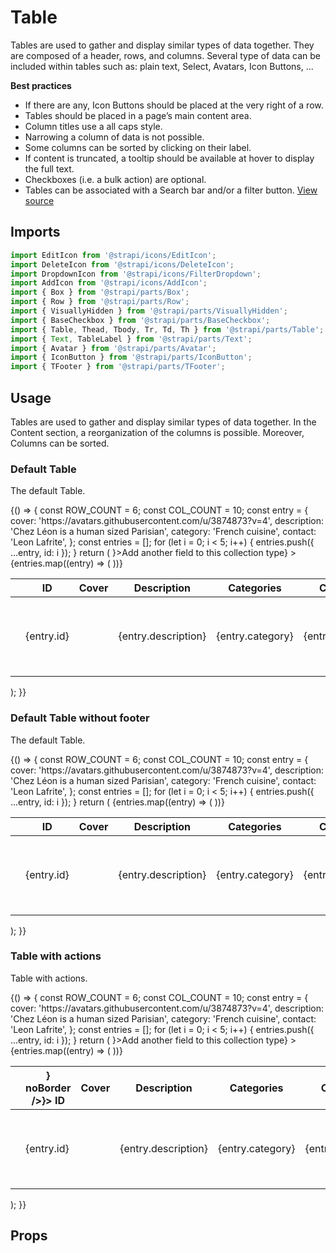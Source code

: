 <!--- Table.stories.mdx --->


<Meta title="Design System/Components/Table" component={Table} />

# Table

Tables are used to gather and display similar types of data together. They are composed of a header, rows, and columns. Several type of data can be included within tables such as: plain text, Select, Avatars, Icon Buttons, ...

**Best practices**

- If there are any, Icon Buttons should be placed at the very right of a row.
- Tables should be placed in a page’s main content area.
- Column titles use a all caps style.
- Narrowing a column of data is not possible.
- Some columns can be sorted by clicking on their label.
- If content is truncated, a tooltip should be available at hover to display the full text.
- Checkboxes (i.e. a bulk action) are optional.
- Tables can be associated with a Search bar and/or a filter button.
  [View source](https://github.com/strapi/parts/tree/develop/packages/strapi-parts/src/Table)

## Imports

```js
import EditIcon from '@strapi/icons/EditIcon';
import DeleteIcon from '@strapi/icons/DeleteIcon';
import DropdownIcon from '@strapi/icons/FilterDropdown';
import AddIcon from '@strapi/icons/AddIcon';
import { Box } from '@strapi/parts/Box';
import { Row } from '@strapi/parts/Row';
import { VisuallyHidden } from '@strapi/parts/VisuallyHidden';
import { BaseCheckbox } from '@strapi/parts/BaseCheckbox';
import { Table, Thead, Tbody, Tr, Td, Th } from '@strapi/parts/Table';
import { Text, TableLabel } from '@strapi/parts/Text';
import { Avatar } from '@strapi/parts/Avatar';
import { IconButton } from '@strapi/parts/IconButton';
import { TFooter } from '@strapi/parts/TFooter';
```

## Usage

Tables are used to gather and display similar types of data together. In the Content section, a reorganization of the columns is possible. Moreover, Columns can be sorted.

### Default Table

The default Table.

<Canvas>
  <Story name="base">
    {() => {
      const ROW_COUNT = 6;
      const COL_COUNT = 10;
      const entry = {
        cover: 'https://avatars.githubusercontent.com/u/3874873?v=4',
        description: 'Chez Léon is a human sized Parisian',
        category: 'French cuisine',
        contact: 'Leon Lafrite',
      };
      const entries = [];
      for (let i = 0; i < 5; i++) {
        entries.push({ ...entry, id: i });
      }
      return (
        <Box padding={8} background="neutral100">
          <Table
            colCount={COL_COUNT}
            rowCount={ROW_COUNT}
            footer={<TFooter icon={<AddIcon />}>Add another field to this collection type</TFooter>}
          >
            <Thead>
              <Tr>
                <Th>
                  <BaseCheckbox aria-label="Select all entries" />
                </Th>
                <Th>
                  <TableLabel>ID</TableLabel>
                </Th>
                <Th>
                  <TableLabel>Cover</TableLabel>
                </Th>
                <Th>
                  <TableLabel>Description</TableLabel>
                </Th>
                <Th>
                  <TableLabel>Categories</TableLabel>
                </Th>
                <Th>
                  <TableLabel>Contact</TableLabel>
                </Th>
                <Th>
                  <VisuallyHidden>Actions</VisuallyHidden>
                </Th>
              </Tr>
            </Thead>
            <Tbody>
              {entries.map((entry) => (
                <Tr key={entry.id}>
                  <Td>
                    <BaseCheckbox aria-label={`Select ${entry.contact}`} />
                  </Td>
                  <Td>
                    <Text textColor="neutral800">{entry.id}</Text>
                  </Td>
                  <Td>
                    <Avatar src={entry.cover} alt={entry.contact} />
                  </Td>
                  <Td>
                    <Text textColor="neutral800">{entry.description}</Text>
                  </Td>
                  <Td>
                    <Text textColor="neutral800">{entry.category}</Text>
                  </Td>
                  <Td>
                    <Text textColor="neutral800">{entry.contact}</Text>
                  </Td>
                  <Td>
                    <Row>
                      <IconButton onClick={() => console.log('edit')} label="Edit" noBorder icon={<EditIcon />} />
                      <Box paddingLeft={1}>
                        <IconButton
                          onClick={() => console.log('delete')}
                          label="Delete"
                          noBorder
                          icon={<DeleteIcon />}
                        />
                      </Box>
                    </Row>
                  </Td>
                </Tr>
              ))}
            </Tbody>
          </Table>
        </Box>
      );
    }}
  </Story>
</Canvas>

### Default Table without footer

The default Table.

<Canvas>
  <Story name="base without footer">
    {() => {
      const ROW_COUNT = 6;
      const COL_COUNT = 10;
      const entry = {
        cover: 'https://avatars.githubusercontent.com/u/3874873?v=4',
        description: 'Chez Léon is a human sized Parisian',
        category: 'French cuisine',
        contact: 'Leon Lafrite',
      };
      const entries = [];
      for (let i = 0; i < 5; i++) {
        entries.push({ ...entry, id: i });
      }
      return (
        <Box padding={8} background="neutral100">
          <Table colCount={COL_COUNT} rowCount={ROW_COUNT}>
            <Thead>
              <Tr>
                <Th>
                  <BaseCheckbox aria-label="Select all entries" />
                </Th>
                <Th>
                  <TableLabel>ID</TableLabel>
                </Th>
                <Th>
                  <TableLabel>Cover</TableLabel>
                </Th>
                <Th>
                  <TableLabel>Description</TableLabel>
                </Th>
                <Th>
                  <TableLabel>Categories</TableLabel>
                </Th>
                <Th>
                  <TableLabel>Contact</TableLabel>
                </Th>
                <Th>
                  <VisuallyHidden>Actions</VisuallyHidden>
                </Th>
              </Tr>
            </Thead>
            <Tbody>
              {entries.map((entry) => (
                <Tr key={entry.id}>
                  <Td>
                    <BaseCheckbox aria-label={`Select ${entry.contact}`} />
                  </Td>
                  <Td>
                    <Text textColor="neutral800">{entry.id}</Text>
                  </Td>
                  <Td>
                    <Avatar src={entry.cover} alt={entry.contact} />
                  </Td>
                  <Td>
                    <Text textColor="neutral800">{entry.description}</Text>
                  </Td>
                  <Td>
                    <Text textColor="neutral800">{entry.category}</Text>
                  </Td>
                  <Td>
                    <Text textColor="neutral800">{entry.contact}</Text>
                  </Td>
                  <Td>
                    <Row>
                      <IconButton onClick={() => console.log('edit')} label="Edit" noBorder icon={<EditIcon />} />
                      <Box paddingLeft={1}>
                        <IconButton
                          onClick={() => console.log('delete')}
                          label="Delete"
                          noBorder
                          icon={<DeleteIcon />}
                        />
                      </Box>
                    </Row>
                  </Td>
                </Tr>
              ))}
            </Tbody>
          </Table>
        </Box>
      );
    }}
  </Story>
</Canvas>

### Table with actions

Table with actions.

<Canvas>
  <Story name="with th actions">
    {() => {
      const ROW_COUNT = 6;
      const COL_COUNT = 10;
      const entry = {
        cover: 'https://avatars.githubusercontent.com/u/3874873?v=4',
        description: 'Chez Léon is a human sized Parisian',
        category: 'French cuisine',
        contact: 'Leon Lafrite',
      };
      const entries = [];
      for (let i = 0; i < 5; i++) {
        entries.push({ ...entry, id: i });
      }
      return (
        <Box padding={8} background="neutral100">
          <Table
            colCount={COL_COUNT}
            rowCount={ROW_COUNT}
            footer={<TFooter icon={<AddIcon />}>Add another field to this collection type</TFooter>}
          >
            <Thead>
              <Tr>
                <Th>
                  <BaseCheckbox aria-label="Select all entries" />
                </Th>
                <Th action={<IconButton label="Sort on ID" icon={<DropdownIcon />} noBorder />}>
                  <TableLabel>ID</TableLabel>
                </Th>
                <Th>
                  <TableLabel>Cover</TableLabel>
                </Th>
                <Th>
                  <TableLabel>Description</TableLabel>
                </Th>
                <Th>
                  <TableLabel>Categories</TableLabel>
                </Th>
                <Th>
                  <TableLabel>Contact</TableLabel>
                </Th>
                <Th>
                  <VisuallyHidden>Actions</VisuallyHidden>
                </Th>
              </Tr>
            </Thead>
            <Tbody>
              {entries.map((entry) => (
                <Tr key={entry.id}>
                  <Td>
                    <BaseCheckbox aria-label={`Select ${entry.contact}`} />
                  </Td>
                  <Td>
                    <Text textColor="neutral800">{entry.id}</Text>
                  </Td>
                  <Td>
                    <Avatar src={entry.cover} alt={entry.contact} />
                  </Td>
                  <Td>
                    <Text textColor="neutral800">{entry.description}</Text>
                  </Td>
                  <Td>
                    <Text textColor="neutral800">{entry.category}</Text>
                  </Td>
                  <Td>
                    <Text textColor="neutral800">{entry.contact}</Text>
                  </Td>
                  <Td>
                    <Row>
                      <IconButton onClick={() => console.log('edit')} label="Edit" noBorder icon={<EditIcon />} />
                      <Box paddingLeft={1}>
                        <IconButton
                          onClick={() => console.log('delete')}
                          label="Delete"
                          noBorder
                          icon={<DeleteIcon />}
                        />
                      </Box>
                    </Row>
                  </Td>
                </Tr>
              ))}
            </Tbody>
          </Table>
        </Box>
      );
    }}
  </Story>
</Canvas>

## Props

<ArgsTable of={Table} />
